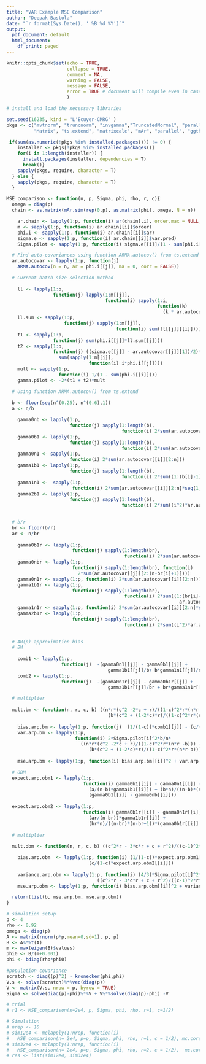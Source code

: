 ```yaml
---
title: "VAR Example MSE Comparison"
author: "Deepak Bastola"
date: "`r format(Sys.Date(), ' %B %d %Y')`"
output:
  pdf_document: default
  html_document:
    df_print: paged
---
```


```r
knitr::opts_chunk$set(echo = TRUE, 
                      collapse = TRUE, 
                      comment = NA, 
                      warning = FALSE, 
                      message = FALSE,
                      error = TRUE # document will compile even in case of error
                      ) 
```


```r
# install and load the necessary libraries

set.seed(16235, kind = "L'Ecuyer-CMRG" )
pkgs <- c("mvtnorm", "truncnorm", "invgamma","TruncatedNormal", "parallel",
          "Matrix", "ts.extend", "matrixcalc", "mAr", "parallel", "ggthemes")

 if(sum(as.numeric(!pkgs %in% installed.packages())) != 0) {
    installer <- pkgs[!pkgs %in% installed.packages()]
    for(i in 1:length(installer)) {
      install.packages(installer, dependencies = T)
      break()}
    sapply(pkgs, require, character = T)
  } else {
    sapply(pkgs, require, character = T)
  }

```


```r
MSE_comparison <- function(n, p, Sigma, phi, rho, r, c){
  omega = diag(p)
  chain <- as.matrix(mAr.sim(rep(0,p), as.matrix(phi), omega, N = n))

    ar.chain <- lapply(1:p, function(i) ar(chain[,i], order.max = NULL, method = "yw"))
    m <- sapply(1:p, function(i) ar.chain[[i]]$order)
    phi.i <- sapply(1:p, function(i) ar.chain[[i]]$ar)
    sigma.e <- sapply(1:p, function(i) ar.chain[[i]]$var.pred)
    Sigma.pilot <- sapply(1:p, function(i) sigma.e[[i]]/(1 - sum(phi.i[[i]]))^2)

  # Find auto-covariances using function ARMA.autocov() from ts.extend
  ar.autocovar <- lapply(1:p, function(j) 
    ARMA.autocov(n = n, ar = phi.i[[j]], ma = 0, corr = FALSE))

  # Current batch size selection method
  
    ll <- lapply(1:p, 
                 function(j) lapply(1:m[[j]], 
                                    function(i) sapply(1:i, 
                                                       function(k) 
                                                         (k * ar.autocovar[[j]][abs(k-i)+1]))))
    ll.sum <- sapply(1:p, 
                     function(j) sapply(1:m[[j]], 
                                        function(i) sum(ll[[j]][[i]])))
    t1 <- sapply(1:p, 
                 function(j) sum(phi.i[[j]]*ll.sum[[j]]))
    t2 <- sapply(1:p, 
                 function(j) ((sigma.e[[j]] - ar.autocovar[[j]][1])/2)*
                   sum(sapply(1:m[[j]], 
                              function(i) i*phi.i[[j]]))) 
    mult <- sapply(1:p, 
                   function(i) 1/(1 - sum(phi.i[[i]])))
    gamma.pilot <- -2*(t1 + t2)*mult 

  # Using function ARMA.autocov() from ts.extend
    
  b <- floor(seq(n^(0.25), n^(0.6),1))
  a <- n/b

    gamma0nb <- lapply(1:p, 
                       function(j) sapply(1:length(b), 
                                          function(i) 2*sum(ar.autocovar[[j]][2:(n-b[i]+1)])))
    gamma0b1 <- lapply(1:p, 
                       function(j) sapply(1:length(b), 
                                          function(i) 2*sum(ar.autocovar[[j]][2:b[i]])))
    gamma0n1 <- sapply(1:p, 
                       function(i) 2*sum(ar.autocovar[[i]][2:n]))
    gamma1b1 <- lapply(1:p, 
                       function(j) sapply(1:length(b), 
                                          function(i) 2*sum((1:(b[i]-1))*ar.autocovar[[j]][2:b[i]])))
    gamma1n1 <-  sapply(1:p, 
                        function(i) 2*sum(ar.autocovar[[i]][2:n]*seq(1, n-1)))
    gamma2b1 <- lapply(1:p, 
                       function(j) sapply(1:length(b), 
                                          function(i) 2*sum((i^2)*ar.autocovar[[j]][2:b[i]])))

  
  # b/r
  br <- floor(b/r)
  ar <- n/br
    
    gamma0b1r <- lapply(1:p, 
                        function(j) sapply(1:length(br), 
                                           function(i) 2*sum(ar.autocovar[[j]][2:br[i]])))
    gamma0nbr <- lapply(1:p, 
                        function(j) sapply(1:length(br), function(i) 
                          2*sum(ar.autocovar[[j]][2:(n-br[i]+1)])))
    gamma0n1r <- sapply(1:p, function(i) 2*sum(ar.autocovar[[i]][2:n]))
    gamma1b1r <- lapply(1:p, 
                        function(j) sapply(1:length(br), 
                                           function(i) 2*sum((1:(br[i]-1))*
                                                               ar.autocovar[[j]][2:br[i]])))
    gamma1n1r <- sapply(1:p, function(i) 2*sum(ar.autocovar[[i]][2:n]*seq(1,n-1)))
    gamma2b1r <- lapply(1:p, 
                        function(j) sapply(1:length(br), 
                                           function(i) 2*sum((i^2)*ar.autocovar[[j]][2:br[i]])))

  
  # AR(p) approximation bias
  # BM  
    
    comb1 <- lapply(1:p, 
                    function(j)  -(gamma0n1[[j]] - gamma0b1[[j]] + 
                                     gamma1b1[[j]]/b+ b*gamma1n1[[j]]/n^2))
    comb2 <- lapply(1:p, 
                    function(j)  -(gamma0n1r[[j]] - gamma0b1r[[j]] + 
                                     gamma1b1r[[j]]/br + br*gamma1n1r[[j]]/n^2))

  # multiplier
    
  mult.bm <- function(n, r, c, b) ((n*r*(c^2 -2*c + r)/((1-c)^2*r*(n*r -b))) - 
                                     (b*(c^2 + (1-2*c)*r)/((1-c)^2*r*(n*r-b))))
    
    bias.arp.bm <- lapply(1:p, function(j)  (1/(1-c))*comb1[[j]] - (c/(1-c))*comb2[[j]])
    var.arp.bm <- lapply(1:p, 
                         function(i) 2*Sigma.pilot[i]^2*b/n*
                           ((n*r*(c^2 -2*c + r)/((1-c)^2*r*(n*r -b))) - 
                              (b*(c^2 + (1-2*c)*r)/((1-c)^2*r*(n*r-b)))))
    
    mse.arp.bm <- lapply(1:p, function(i) bias.arp.bm[[i]]^2 + var.arp.bm[[i]])

  # OBM
  expect.arp.obm1 <- lapply(1:p, 
                            function(i) gamma0b1[[i]] - gamma0n1[[i]] - 
                              (a/(n-b)*gamma1b1[[i]]) + (b*n)/((n-b)*(n-b+1))*
                              (gamma0b1[[i]] - gamma0nb[[i]]))
  
  expect.arp.obm2 <- lapply(1:p, 
                            function(i) gamma0b1r[[i]] - gamma0n1r[[i]] - 
                              (ar/(n-br))*gamma1b1r[[i]] + 
                              (br*n)/((n-br)*(n-br+1))*(gamma0b1r[[i]] - gamma0nbr[[i]]))
  
  # multiplier
  
  mult.obm <- function(n, r, c, b) ((c^2*r - 3*c*r + c + r^2)/((c-1)^2*r^2))

    bias.arp.obm  <- lapply(1:p, function(i) (1/(1-c))*expect.arp.obm1[[i]] - 
                              (c/(1-c)*expect.arp.obm2[[i]]))
    
    variance.arp.obm <- lapply(1:p, function(i) (4/3)*Sigma.pilot[i]^2*
                                 ((c^2*r - 3*c*r + c + r^2)/((c-1)^2*r^2)))
    mse.arp.obm <- lapply(1:p, function(i) bias.arp.obm[[i]]^2 + variance.arp.obm[[i]])

  return(list(b, mse.arp.bm, mse.arp.obm))
}

# simulation setup
p <- 4
rho <- 0.92
omega <- diag(p)
A <- matrix(rnorm(p*p,mean=0,sd=1), p, p)
B <- A%*%t(A)
m <- max(eigen(B)$values)
phi0 <- B/(m+0.001)
phi <- bdiag(rho*phi0)

#population covariance
scratch <- diag((p)^2) - kronecker(phi,phi)
V.s <- solve(scratch)%*%vec(diag(p))
V <- matrix(V.s, nrow = p, byrow = TRUE)
Sigma <- solve(diag(p)-phi)%*%V + V%*%solve(diag(p)-phi) -V

# trial
# r1 <- MSE_comparison(n=2e4, p, Sigma, phi, rho, r=1, c=1/2)

# Simulation
# nrep <- 10
# sim12e4 <- mclapply(1:nrep, function(i) 
#   MSE_comparison(n= 2e4, p=p, Sigma, phi, rho, r=1, c = 1/2), mc.cores = 4)
# sim32e4 <- mclapply(1:nrep, function(i) 
#   MSE_comparison(n= 2e4, p=p, Sigma, phi, rho, r=2, c = 1/2),  mc.cores = 4)
# res <- list(sim12e4, sim32e4)
```


